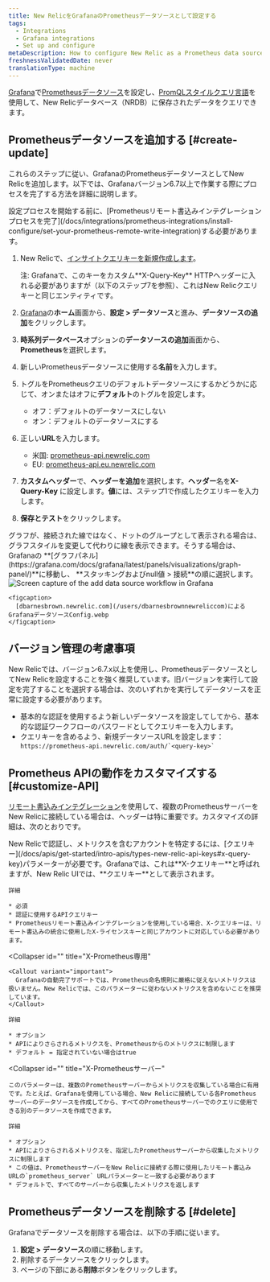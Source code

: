 ```yaml
---
title: New RelicをGrafanaのPrometheusデータソースとして設定する
tags:
  - Integrations
  - Grafana integrations
  - Set up and configure
metaDescription: How to configure New Relic as a Prometheus data source for Grafana
freshnessValidatedDate: never
translationType: machine
---
```



[Grafana](https://grafana.com/docs/grafana/latest/features/datasources/prometheus/)で[Prometheusデータソース](https://grafana.com/login)を設定し、[PromQLスタイルクエリ言語](/docs/integrations/prometheus-integrations/view-query-data/supported-promql-features)を使用して、New Relicデータベース（NRDB）に保存されたデータをクエリできます。

## Prometheusデータソースを追加する [#create-update]

これらのステップに従い、GrafanaのPrometheusデータソースとしてNew Relicを追加します。以下では、Grafanaバージョン6.7以上で作業する際にプロセスを完了する方法を詳細に説明します。

<Callout variant="important">
  設定プロセスを開始する前に、[Prometheusリモート書込みインテグレーションプロセスを完了](/docs/integrations/prometheus-integrations/install-configure/set-your-prometheus-remote-write-integration)する必要があります。
</Callout>

1. New Relicで、[インサイトクエリキーを新規作成します](/docs/apis/intro-apis/new-relic-api-keys/#insights-query-key)。

   <Callout variant="important">
     注: Grafanaで、このキーをカスタム**X-Query-Key** HTTPヘッダーに入れる必要がありますが（以下のステップ7を参照）、これはNew Relicクエリキーと同じエンティティです。
   </Callout>

2. [Grafana](https://grafana.com/login)の**ホーム**画面から、**設定 > データソース**と進み、**データソースの追加**をクリックします。

3. **時系列データベース**オプションの**データソースの追加**画面から、**Prometheus**を選択します。

4. 新しいPrometheusデータソースに使用する**名前**を入力します。

5. トグルをPrometheusクエリのデフォルトデータソースにするかどうかに応じて、オンまたはオフに**デフォルト**のトグルを設定します。

   * オフ：デフォルトのデータソースにしない
   * オン：デフォルトのデータソースにする

6. 正しい**URL**を入力します。

   * 米国: [prometheus-api.newrelic.com](https://prometheus-api.newrelic.com)
   * EU: [prometheus-api.eu.newrelic.com](https://prometheus-api.eu.newrelic.com)

7. **カスタムヘッダー**で、**ヘッダーを追加**を選択します。**ヘッダー**名を**X-Query-Key** に設定します。**値**には、ステップ1で作成したクエリキーを入力します。

8. **保存とテスト**をクリックします。

<Callout variant="tip">
  グラフが、接続された線ではなく、ドットのグループとして表示される場合は、グラフスタイルを変更して代わりに線を表示できます。そうする場合は、Grafanaの **[グラフパネル](https://grafana.com/docs/grafana/latest/panels/visualizations/graph-panel/)**に移動し、 **スタッキングおよびnull値 > 接続**の順に選択します。
</Callout>

<CollapserGroup>
  <Collapser
    id=""
    title="サンプル設定の画像"
  >
    <img
      title="Configure New Relic as a Prometheus data source for Grafana"
      alt="Screen capture of the add data source workflow in Grafana"
      src={moreintegrationsGrafanaDataSourceConfig}
    />

    <figcaption>
      [dbarnesbrown.newrelic.com](/users/dbarnesbrownnewreliccom)によるGrafanaデータソースConfig.webp
    </figcaption>
  </Collapser>
</CollapserGroup>

<InstallFeedback/>

## バージョン管理の考慮事項

New Relicでは、バージョン6.7.x以上を使用し、PrometheusデータソースとしてNew Relicを設定することを強く推奨しています。旧バージョンを実行して設定を完了することを選択する場合は、次のいずれかを実行してデータソースを正常に設定する必要があります。

* 基本的な認証を使用するよう新しいデータソースを設定してしてから、基本的な認証ワークフローのパスワードとしてクエリキーを入力します。
* クエリキーを含めるよう、新規データソースURLを設定します： `` https://prometheus-api.newrelic.com/auth/`<query-key>` ``

## Prometheus APIの動作をカスタマイズする [#customize-API]

[リモート書込みインテグレーション](/docs/integrations/prometheus-integrations/install-configure/set-your-prometheus-remote-write-integration)を使用して、複数のPrometheusサーバーをNew Relicに接続している場合は、ヘッダーは特に重要です。カスタマイズの詳細は、次のとおりです。

<CollapserGroup>
  <Collapser
    id=""
    title="X-Query-Key（クエリキー）"
  >
    New Relicで認証し、メトリクスを含むアカウントを特定するには、[クエリキー](/docs/apis/get-started/intro-apis/types-new-relic-api-keys#x-query-key)パラメーターが必要です。Grafanaでは、これは**X-クエリキー**と呼ばれますが、New Relic UIでは、**クエリキー**として表示されます。

    詳細

    * 必須
    * 認証に使用するAPIクエリキー
    * Prometheusリモート書込みインテグレーションを使用している場合、X-クエリキーは、リモート書込みの統合に使用したX-ライセンスキーと同じアカウントに対応している必要があります。
  </Collapser>

  <Collapser
    id=""
    title="X-Prometheus専用"
  >
    <Callout variant="important">
      Grafanaの自動完了サポートでは、Prometheus命名規則に厳格に従えないメトリクスは扱いません。New Relicでは、このパラメーターに従わないメトリクスを含めないことを推奨しています。
    </Callout>

    詳細

    * オプション
    * APIによりさらされるメトリクスを、Prometheusからのメトリクスに制限します
    * デフォルト = 指定されていない場合はtrue
  </Collapser>

  <Collapser
    id=""
    title="X-Prometheusサーバー"
  >
    このパラメーターは、複数のPrometheusサーバーからメトリクスを収集している場合に有用です。たとえば、Grafanaを使用している場合、New Relicに接続している各Prometheusサーバーのデータソースを作成してから、すべてのPrometheusサーバーでのクエリに使用できる別のデータソースを作成できます。

    詳細

    * オプション
    * APIによりさらされるメトリクスを、指定したPrometheusサーバーから収集したメトリクスに制限します
    * この値は、PrometheusサーバーをNew Relicに接続する際に使用したリモート書込みURLの`prometheus_server` URLパラメーターと一致する必要があります
    * デフォルトで、すべてのサーバーから収集したメトリクスを返します
  </Collapser>
</CollapserGroup>

## Prometheusデータソースを削除する [#delete]

Grafanaでデータソースを削除する場合は、以下の手順に従います。

1. **設定 > データソース**の順に移動します。
2. 削除するデータソースをクリックします。
3. ページの下部にある**削除**ボタンをクリックします。